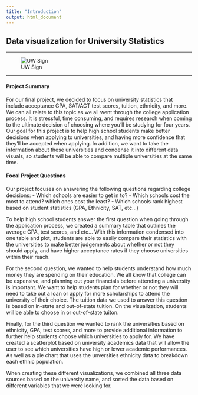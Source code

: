 ```yaml
---
title: "Introduction"
output: html_document
---
```


## Data visualization for University Statistics

***

![UW Sign](https://s3-us-west-2.amazonaws.com/uw-s3-cdn/wp-content/uploads/sites/6/2018/10/24080351/Bronze-W-autumn.jpg)

***

#### Project Summary
For our final project, we decided to focus on university statistics that include acceptance GPA, SAT/ACT test scores, tuition, ethnicity, and more. We can all relate to this topic as we all went through the college application process. It is stressful, time consuming, and requires research when coming to the ultimate decision of choosing where you'll be studying for four years. Our goal for this project is to help high school students make better decisions when applying to universities, and having more confidence that they'll be accepted when applying. In addition, we want to take the information about these universities and condense it into different data visuals, so students will be able to compare multiple universities at the same time.

#### Focal Project Questions
Our project focuses on answering the following questions regarding college decisions:
  - Which schools are easier to get in to?
  - Which schools cost the most to attend? which ones cost the least?
  - Which schools rank highest based on student statistics (GPA, Ethnicity, SAT, etc...)
  
To help high school students answer the first question when going through the application process, we created a summary table that outlines the average GPA, test scores, and etc... With this information condensed into one table and plot, students are able to easily compare their statistics with the universities to make better judgements about whether or not they should apply, and have higher acceptance rates if they choose universities within their reach.

For the second question, we wanted to help students understand how much money they are spending on their education. We all know that college can be expensive, and planning out your financials before attending a university is important. We want to help students plan for whether or not they will need to take out a loan or apply for more scholarships to attend the university of their choice. The tuition data we used to answer this question is based on in-state and out-of-state tuition. On the visualization, students will be able to choose in or out-of-state tuiton.

Finally, for the third question we wanted to rank the universities based on ethnicity, GPA, test scores, and more to provide additional information to further help students choose which universities to apply for. We have created a scatterplot based on university academics data that will allow the user to see which universities have high or lower academic performances. As well as a pie chart that uses the unversities ethnicity data to breakdown each ethnic population.

When creating these different visualizations, we combined all three data sources based on the university name, and sorted the data based on different variables that we were looking for.
